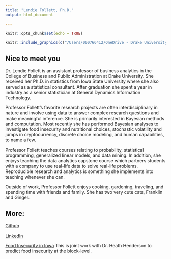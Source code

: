 ```yaml
---
title: "Lendie Follett, Ph.D."
output: html_document
 
---
```


```r
knitr::opts_chunk$set(echo = TRUE)
```


```r
knitr::include_graphics(c("/Users/000766412/OneDrive - Drake University/Documents/GitHub/LendieFollett.github.io/headshot.png","/Users/000766412/OneDrive - Drake University/Documents/GitHub/LendieFollett.github.io/jumps.png"))
```

## Nice to meet you
Dr. Lendie Follett is an assistant professor of business analytics in the College of Business and Public Administration at Drake University. She received her Ph.D. in statistics from Iowa State University where she also served as a statistical consultant. After graduation she spent a year in industry as a senior statistician at General Dynamics Information Technology. 

Professor Follett's favorite research projects are often interdisciplinary in nature and involve using data to answer complex research questions and make meaningful inference. She is primarily interested in Bayesian methods and computation. Most recently she has performed Bayesian analyses to investigate food insecurity and nutritional choices, stochastic volatility and jumps in cryptocurrency, discrete choice modeling, and human capabilities, to name a few.   

Professor Follett teaches courses relating to probability, statistical programming, generalized linear models, and data mining. In addition, she enjoys teaching the data analytics capstone course which partners students with a company to use real-life data to solve real-life problems. Reproducible research and analytics is something she implements into teaching whenever she can. 

Outside of work, Professor Follett enjoys cooking, gardening, traveling, and spending time with friends and family. She has two very cute cats, Franklin and Ginger. 

## More: 
[Github](https://github.com/LendieFollett/) 

[LinkedIn](https://www.linkedin.com/in/lendie-follett-464b6b91)

[Food Insecurity in Iowa](https://lfollett.shinyapps.io/FoodInsecurityPredictions/) This is joint work with Dr. Heath Henderson to predict food insecurity at the block-level. 

